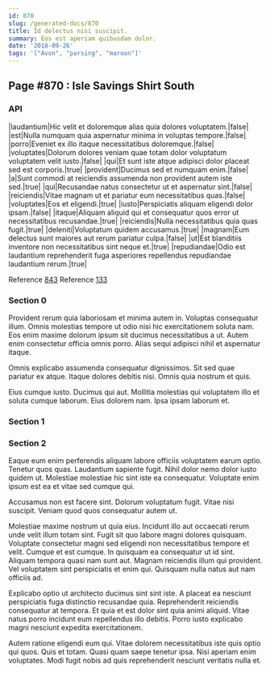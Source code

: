 ```yaml
---
id: 870
slug: /generated-docs/870
title: Id delectus nisi suscipit.
summary: Eos est aperiam quibusdam dolor.
date: '2018-09-26'
tags: '["Avon", "parsing", "maroon"]'
---
```

<Partial />

## Page #870 : Isle Savings Shirt South
### API

|laudantium|Hic velit et doloremque alias quia dolores voluptatem.|false|
|est|Nulla numquam quia aspernatur minima in voluptas tempore.|false|
|porro|Eveniet ex illo itaque necessitatibus doloremque.|false|
|voluptates|Dolorum dolores veniam quae totam dolor voluptatum voluptatem velit iusto.|false|
|qui|Et sunt iste atque adipisci dolor placeat sed est corporis.|true|
|provident|Ducimus sed et numquam enim.|false|
|a|Sunt commodi at reiciendis assumenda non provident autem iste sed.|true|
|qui|Recusandae natus consectetur ut et aspernatur sint.|false|
|reiciendis|Vitae magnam ut et pariatur eum necessitatibus quas.|false|
|voluptates|Eos et eligendi.|true|
|iusto|Perspiciatis aliquam eligendi dolor ipsam.|false|
|itaque|Aliquam aliquid qui et consequatur quos error ut necessitatibus recusandae.|true|
|reiciendis|Nulla necessitatibus quia quas fugit.|true|
|deleniti|Voluptatum quidem accusamus.|true|
|magnam|Eum delectus sunt maiores aut rerum pariatur culpa.|false|
|ut|Est blanditiis inventore non necessitatibus sint neque et.|true|
|repudiandae|Odio est laudantium reprehenderit fuga asperiores repellendus repudiandae laudantium rerum.|true|

Reference [843](/generated-docs/843)
Reference [133](/generated-docs/133)


### Section 0
Provident rerum quia laboriosam et minima autem in. Voluptas consequatur illum. Omnis molestias tempore ut odio nisi hic exercitationem soluta nam. Eos enim maxime dolorum ipsum sit ducimus necessitatibus a ut. Autem enim consectetur officia omnis porro. Alias sequi adipisci nihil et aspernatur itaque.
 Omnis explicabo assumenda consequatur dignissimos. Sit sed quae pariatur ex atque. Itaque dolores debitis nisi. Omnis quia nostrum et quis.
 Eius cumque iusto. Ducimus qui aut. Mollitia molestias qui voluptatem illo et soluta cumque laborum. Eius dolorem nam. Ipsa ipsam laborum et.
### Section 1

### Section 2
Eaque eum enim perferendis aliquam labore officiis voluptatem earum optio. Tenetur quos quas. Laudantium sapiente fugit. Nihil dolor nemo dolor iusto quidem ut. Molestiae molestiae hic sint iste ea consequatur. Voluptate enim ipsum est ea et vitae sed cumque qui.
 Accusamus non est facere sint. Dolorum voluptatum fugit. Vitae nisi suscipit. Veniam quod quos consequatur autem ut.
 Molestiae maxime nostrum ut quia eius. Incidunt illo aut occaecati rerum unde velit illum totam sint. Fugit sit quo labore magni dolores quisquam. Voluptate consectetur magni sed eligendi non necessitatibus tempore et velit. Cumque et est cumque. In quisquam ea consequatur ut id sint.
Aliquam tempora quasi nam sunt aut. Magnam reiciendis illum qui provident. Vel voluptatem sint perspiciatis et enim qui. Quisquam nulla natus aut nam officiis ad.
 Explicabo optio ut architecto ducimus sint sint iste. A placeat ea nesciunt perspiciatis fuga distinctio recusandae quia. Reprehenderit reiciendis consequatur at tempora. Et quia et est dolor sint quia animi aliquid. Vitae natus porro incidunt eum repellendus illo debitis. Porro iusto explicabo magni nesciunt expedita exercitationem.
 Autem ratione eligendi eum qui. Vitae dolorem necessitatibus iste quis optio qui quos. Quis et totam. Quasi quam saepe tenetur ipsa. Nisi aperiam enim voluptates. Modi fugit nobis ad quis reprehenderit nesciunt veritatis nulla et.
